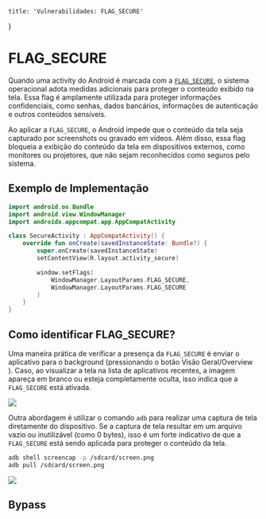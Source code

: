 
    title: 'Vulnerabilidades: FLAG_SECURE'
}

# FLAG_SECURE
Quando uma activity do Android é marcada com a [`FLAG_SECURE`](https://developer.android.com/reference/android/view/WindowManager.LayoutParams#FLAG_LAYOUT_IN_SCREEN), o sistema operacional adota medidas adicionais para proteger o conteúdo exibido na tela. Essa flag é amplamente utilizada para proteger informações confidenciais, como senhas, dados bancários, informações de autenticação e outros conteúdos sensíveis.

Ao aplicar a `FLAG_SECURE`, o Android impede que o conteúdo da tela seja capturado por screenshots ou gravado em vídeos. Além disso, essa flag bloqueia a exibição do conteúdo da tela em dispositivos externos, como monitores ou projetores, que não sejam reconhecidos como seguros pelo sistema. 

## Exemplo de Implementação

```kotlin showLineNumbers {10-13} filename="SecureActivity.kt"
import android.os.Bundle
import android.view.WindowManager
import androidx.appcompat.app.AppCompatActivity

class SecureActivity : AppCompatActivity() {
    override fun onCreate(savedInstanceState: Bundle?) {
        super.onCreate(savedInstanceState)
        setContentView(R.layout.activity_secure)

        window.setFlags(
            WindowManager.LayoutParams.FLAG_SECURE,
            WindowManager.LayoutParams.FLAG_SECURE
        )
    }
}
```

## Como identificar FLAG_SECURE?

Uma maneira prática de verificar a presença da `FLAG_SECURE` é enviar o aplicativo para o background (pressionando o botão Visão Geral/Overview <Square fill="#fff" className='inline-block w-4'/>). Caso, ao visualizar a tela na lista de aplicativos recentes, a imagem apareça em branco ou esteja completamente oculta, isso indica que a `FLAG_SECURE` está ativada.  

<img src="/img/vulnerabilities/flag-secure/overview-hidden.png" className='not-prose w-72'/>

Outra abordagem é utilizar o comando `adb` para realizar uma captura de tela diretamente do dispositivo. Se a captura de tela resultar em um arquivo vazio ou inutilizável (como 0 bytes), isso é um forte indicativo de que a `FLAG_SECURE` está sendo aplicada para proteger o conteúdo da tela.

```bash
adb shell screencap -p /sdcard/screen.png
adb pull /sdcard/screen.png
```

![](/img/vulnerabilities/flag-secure/0-bytes.png)

## Bypass

